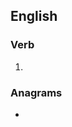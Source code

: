 ==English==

===Verb===
{{head|en|present participle}}

# {{present participle of|repulse|lang=en|nocat=1}}

===Anagrams===
* {{anagrams|en|a=egilnprsu|spigurnel}}